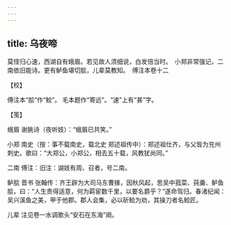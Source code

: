 ```yaml
---
---
---
```

title: 乌夜啼
---







莫怪归心速，西湖自有蛾眉。若见故人须细说，白发倍当时。　小郑非常强记，二南依旧能诗。更有鲈鱼堪切脍，儿辈莫教知。　傅注本卷十二





【校】


傅注本“脍”作“鲙”。 毛本题作“寄远”。“速”上有“甚”字。





【笺】


蛾眉 谢朓诗（夜听妓）：“蛾眉已共笑。”

小郑 南史（按：事不载南史，载北史 郑述祖传中）：郑述祖仕齐，与父皆为兖州刺史。歌曰：“大郑公，小郑公，相去五十载，风教犹尚同。”

二南 傅注：旧注：湖妓有周、召者，号二南。

鲈脍 晋书 张翰传：齐王辟为大司马东曹掾，因秋风起，思吴中菰菜、莼羹、鲈鱼脍，曰：“人生贵得适意，何为羁宦数千里，以要名爵乎？”遂命驾归。春渚纪闻：吴兴溪鱼之美，甲于他郡。郡人会集，必以斫鲙为劝，其操刀者名鲙匠。

儿辈 注见卷一水调歌头“安石在东海”阕。